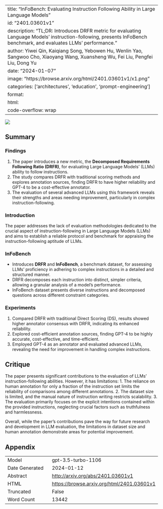 
---
title: "InFoBench: Evaluating Instruction Following Ability in Large Language Models"
id: "2401.03601v1"
description: "TL;DR: Introduces DRFR metric for evaluating Language Models' instruction-following, presents InFoBench benchmark, and evaluates LLMs' performance."
author: Yiwei Qin, Kaiqiang Song, Yebowen Hu, Wenlin Yao, Sangwoo Cho, Xiaoyang Wang, Xuansheng Wu, Fei Liu, Pengfei Liu, Dong Yu
date: "2024-01-07"
image: "https://browse.arxiv.org/html/2401.03601v1/x1.png"
categories: ['architectures', 'education', 'prompt-engineering']
format:
  html:
    code-overflow: wrap
---

![](https://browse.arxiv.org/html/2401.03601v1/x1.png)

## Summary

### Findings
1. The paper introduces a new metric, the **Decomposed Requirements Following Ratio (DRFR)**, for evaluating Large Language Models’ (LLMs) ability to follow instructions.
2. The study compares DRFR with traditional scoring methods and explores annotation sources, finding DRFR to have higher reliability and GPT-4 to be a cost-effective annotator.
3. The evaluation of several advanced LLMs using this framework reveals their strengths and areas needing improvement, particularly in complex instruction-following.

### Introduction
The paper addresses the lack of evaluation methodologies dedicated to the crucial aspect of instruction-following in Large Language Models (LLMs) and aims to establish a reliable protocol and benchmark for appraising the instruction-following aptitude of LLMs.

### InFoBench
- Introduces **DRFR** and **InFoBench**, a benchmark dataset, for assessing LLMs’ proficiency in adhering to complex instructions in a detailed and structured manner.
- DRFR decomposes each instruction into distinct, simpler criteria, allowing a granular analysis of a model’s performance.
- InFoBench dataset presents diverse instructions and decomposed questions across different constraint categories.

### Experiments
1. Compared DRFR with traditional Direct Scoring (DS), results showed higher annotator consensus with DRFR, indicating its enhanced reliability.
2. Explored cost-efficient annotation sources, finding GPT-4 to be highly accurate, cost-effective, and time-efficient.
3. Employed GPT-4 as an annotator and evaluated advanced LLMs, revealing the need for improvement in handling complex instructions.

## Critique
The paper presents significant contributions to the evaluation of LLMs' instruction-following abilities. However, it has limitations:
1. The reliance on human annotation for only a fraction of the instruction set limits the reliability of comparisons among different annotations.
2. The dataset size is limited, and the manual nature of instruction writing restricts scalability.
3. The evaluation primarily focuses on the explicit intentions contained within the provided instructions, neglecting crucial factors such as truthfulness and harmlessness.

Overall, while the paper's contributions pave the way for future research and development in LLM evaluation, the limitations in dataset size and human annotation demonstrate areas for potential improvement.

## Appendix

|          |          |
|----------|----------|
| Model     | gpt-3.5-turbo-1106       |
| Date Generated     | 2024-01-12       |
| Abstract | [http://arxiv.org/abs/2401.03601v1](http://arxiv.org/abs/2401.03601v1)        |
| HTML     | [https://browse.arxiv.org/html/2401.03601v1](https://browse.arxiv.org/html/2401.03601v1)       |
| Truncated       | False       |
| Word Count       | 13442       |